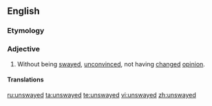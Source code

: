 ==English==

===Etymology===
{{prefix|un|swayed|lang=en}}

===Adjective===
{{en-adj}}

# Without being [[swayed]], [[unconvinced]], not having [[changed]] [[opinion]].

====Translations====
{{trans-top|unconvinced}}
{{trans-mid}}
{{trans-bottom}}

[[ru:unswayed]]
[[ta:unswayed]]
[[te:unswayed]]
[[vi:unswayed]]
[[zh:unswayed]]